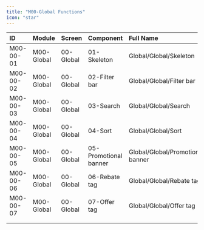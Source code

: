 ```yaml
---
title: "M00-Global Functions"
icon: "star"
---
```




| **ID**    | **Module** | **Screen** | **Component**         | **Full Name**                    | **Figma**                                                                                                             | **Doc**                                               |
| :-------- | :--------- | :--------- | :-------------------- | :------------------------------- | --------------------------------------------------------------------------------------------------------------------- | ----------------------------------------------------- |
| M00-00-01 | M00-Global | 00-Global  | 01-Skeleton           | Global/Global/Skeleton           | [Figma](https://www.figma.com/design/dogOPeGxUe0sjpG2jGnayE/NG-MP-UI-Phase-1?node-id=2392-93233&t=foCq1WQUL9WKEoSk-4) | [Doc](/1_DesignDocs/M00_Global/01_Skeleton)           |
| M00-00-02 | M00-Global | 00-Global  | 02-Filter bar         | Global/Global/Filter bar         | [Figma](https://www.figma.com/file/dogOPeGxUe0sjpG2jGnayE?type=design&node-id=2636%3A94818&mode=design)               | [Doc](/1_DesignDocs/M00_Global/02_Filter_bar)         |
| M00-00-03 | M00-Global | 00-Global  | 03-Search             | Global/Global/Search             | [Figma](https://www.figma.com/design/dogOPeGxUe0sjpG2jGnayE/NG-MP-UI-Phase-1?node-id=2636-90049&t=iw32LYd6XxVswo2X-4)                                                                                               | [Doc](/1_DesignDocs/M00_Global/03_Search)             |
| M00-00-04 | M00-Global | 00-Global  | 04-Sort               | Global/Global/Sort               | [Figma](https://www.figma.com/design/dogOPeGxUe0sjpG2jGnayE/NG-MP-UI-Phase-1?node-id=2636-90049&t=iw32LYd6XxVswo2X-4)                                                                                               | [Doc](/1_DesignDocs/M00_Global/04_Sort)             |
| M00-00-05 | M00-Global | 00-Global  | 05-Promotional banner | Global/Global/Promotional banner | [Figma](https://www.figma.com/file/dogOPeGxUe0sjpG2jGnayE?type=design&node-id=2636%3A91629&mode=design)               | [Doc](/1_DesignDocs/M00_Global/05_Promotional_banner) |
| M00-00-06 | M00-Global | 00-Global  | 06-Rebate tag         | Global/Global/Rebate tag         | [Figma](https://www.figma.com/design/dogOPeGxUe0sjpG2jGnayE/NG-MP-UI-Phase-1?node-id=2780-85491&t=iw32LYd6XxVswo2X-4)                                                                                               | [Doc](/1_DesignDocs/M00_Global/06_Rebate_Tag)         |
| M00-00-07 | M00-Global | 00-Global  | 07-Offer tag          | Global/Global/Offer tag          | [Figma](https://www.figma.com/design/dogOPeGxUe0sjpG2jGnayE/NG-MP-UI-Phase-1?node-id=2636-90049&t=iw32LYd6XxVswo2X-4)                                                                                               | [Doc](/1_DesignDocs/M00_Global/07_Offer_Tag)          |
|           |            |            |                       |                                  |                                                                                                                       |                                                       |
|           |            |            |                       |                                  |                                                                                                                       |                                                       |

